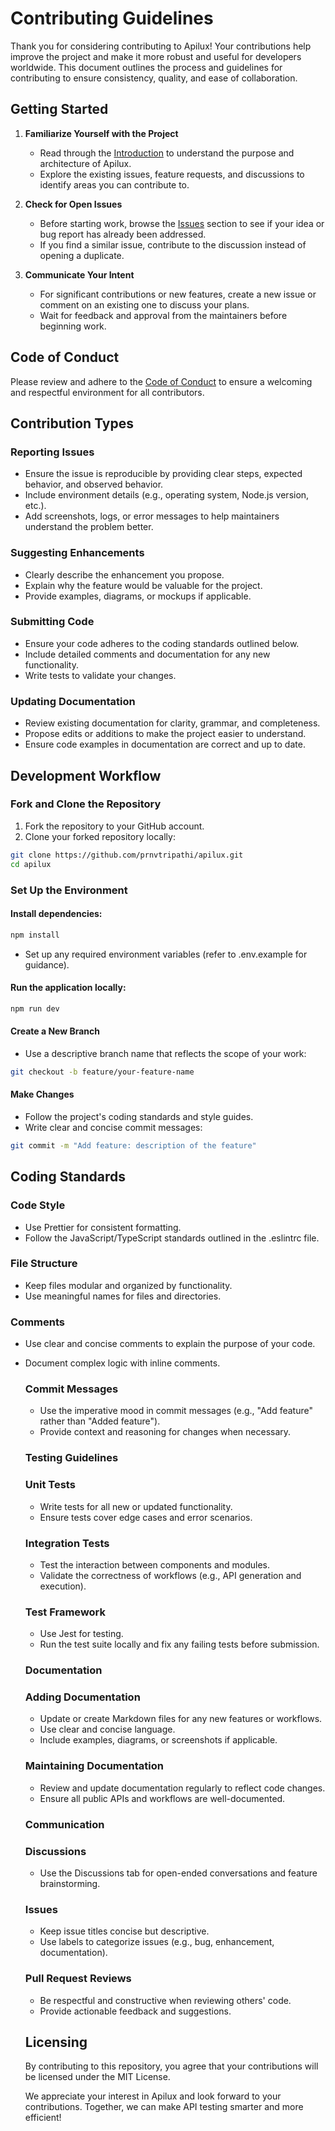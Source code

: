 # Contributing Guidelines

Thank you for considering contributing to Apilux! Your contributions help improve the project and make it more robust and useful for developers worldwide. This document outlines the process and guidelines for contributing to ensure consistency, quality, and ease of collaboration.

## Getting Started

1. **Familiarize Yourself with the Project**
   - Read through the [Introduction](/docs/introduction) to understand the purpose and architecture of Apilux.
   - Explore the existing issues, feature requests, and discussions to identify areas you can contribute to.

2. **Check for Open Issues**
   - Before starting work, browse the [Issues](https://github.com/prnvtripathi/apilux/issues) section to see if your idea or bug report has already been addressed.
   - If you find a similar issue, contribute to the discussion instead of opening a duplicate.

3. **Communicate Your Intent**
   - For significant contributions or new features, create a new issue or comment on an existing one to discuss your plans.
   - Wait for feedback and approval from the maintainers before beginning work.

## Code of Conduct

Please review and adhere to the [Code of Conduct](/docs/code_of_conduct) to ensure a welcoming and respectful environment for all contributors.

## Contribution Types

### Reporting Issues
- Ensure the issue is reproducible by providing clear steps, expected behavior, and observed behavior.
- Include environment details (e.g., operating system, Node.js version, etc.).
- Add screenshots, logs, or error messages to help maintainers understand the problem better.

### Suggesting Enhancements
- Clearly describe the enhancement you propose.
- Explain why the feature would be valuable for the project.
- Provide examples, diagrams, or mockups if applicable.

### Submitting Code
- Ensure your code adheres to the coding standards outlined below.
- Include detailed comments and documentation for any new functionality.
- Write tests to validate your changes.

### Updating Documentation
- Review existing documentation for clarity, grammar, and completeness.
- Propose edits or additions to make the project easier to understand.
- Ensure code examples in documentation are correct and up to date.

## Development Workflow

### Fork and Clone the Repository
1. Fork the repository to your GitHub account.
2. Clone your forked repository locally:
```bash
git clone https://github.com/prnvtripathi/apilux.git
cd apilux
```

### Set Up the Environment
#### Install dependencies:
```bash
npm install
````
- Set up any required environment variables (refer to .env.example for guidance).

#### Run the application locally:
```bash
npm run dev
```
#### Create a New Branch
- Use a descriptive branch name that reflects the scope of your work:
```bash
git checkout -b feature/your-feature-name
```
#### Make Changes
- Follow the project's coding standards and style guides.
- Write clear and concise commit messages:
```bash
git commit -m "Add feature: description of the feature"
```

## Coding Standards

### Code Style

- Use Prettier for consistent formatting.
- Follow the JavaScript/TypeScript standards outlined in the .eslintrc file.

### File Structure

- Keep files modular and organized by functionality.
- Use meaningful names for files and directories.

### Comments

- Use clear and concise comments to explain the purpose of your code.
- Document complex logic with inline comments.

   ### Commit Messages

   - Use the imperative mood in commit messages (e.g., "Add feature" rather than "Added feature").
   - Provide context and reasoning for changes when necessary.

   ### Testing Guidelines

   ### Unit Tests

   - Write tests for all new or updated functionality.
   - Ensure tests cover edge cases and error scenarios.

   ### Integration Tests

   - Test the interaction between components and modules.
   - Validate the correctness of workflows (e.g., API generation and execution).

   ### Test Framework

   - Use Jest for testing.
   - Run the test suite locally and fix any failing tests before submission.

   ### Documentation

   ### Adding Documentation

   - Update or create Markdown files for any new features or workflows.
   - Use clear and concise language.
   - Include examples, diagrams, or screenshots if applicable.

   ### Maintaining Documentation

   - Review and update documentation regularly to reflect code changes.
   - Ensure all public APIs and workflows are well-documented.

   ### Communication

   ### Discussions

   - Use the Discussions tab for open-ended conversations and feature brainstorming.

   ### Issues

   - Keep issue titles concise but descriptive.
   - Use labels to categorize issues (e.g., bug, enhancement, documentation).

   ### Pull Request Reviews

   - Be respectful and constructive when reviewing others' code.
   - Provide actionable feedback and suggestions.

   ## Licensing

   By contributing to this repository, you agree that your contributions will be licensed under the MIT License.

   We appreciate your interest in Apilux and look forward to your contributions. Together, we can make API testing smarter and more efficient!